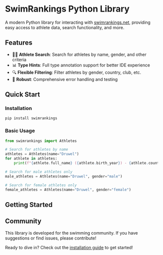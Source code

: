 # SwimRankings Python Library

A modern Python library for interacting with [swimrankings.net](https://www.swimrankings.net), providing easy access to athlete data, search functionality, and more.

## Features

- 🏊‍♀️ **Athlete Search**: Search for athletes by name, gender, and other criteria
- 📊 **Type Hints**: Full type annotation support for better IDE experience
- 🔍 **Flexible Filtering**: Filter athletes by gender, country, club, etc.
- 🚀 **Robust**: Comprehensive error handling and testing

## Quick Start

### Installation

```bash
pip install swimrankings
```

### Basic Usage

```python
from swimrankings import Athletes

# Search for athletes by name
athletes = Athletes(name="Druwel")
for athlete in athletes:
    print(f"{athlete.full_name} ({athlete.birth_year}) - {athlete.country}")

# Search for male athletes only
male_athletes = Athletes(name="Druwel", gender="male")

# Search for female athletes only  
female_athletes = Athletes(name="Druwel", gender="female")
```

## Getting Started


<Cards>
  <Card icon="📖" title="Installation" href="/installation" />
  <Card icon="🚀" title="Quick Start" href="/quick-start" />
  <Card icon="💡" title="Examples" href="/examples" />
</Cards>

## Community


<Callout type="info" emoji="🏊‍♀️">
  This library is developed for the swimming community. If you have suggestions or find issues, please contribute!
</Callout>

Ready to dive in? Check out the [installation guide](/installation) to get started!
